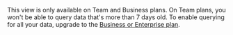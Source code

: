 <Note>

This view is only available on Team and Business plans. On Team plans, you won't be able to query data that's more than 7 days old. To enable querying for all your data, upgrade to the <a href="https://sentry.io/pricing/" target="_blank">Business or Enterprise plan</a>.

</Note>
